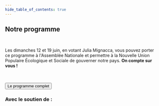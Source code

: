 ```yaml
---
hide_table_of_contents: true
---
```



## Notre programme

<CompareProgram />

<br />

<Highlight small>Les dimanches 12 et 19 juin</Highlight>, en votant Julia
Mignacca, vous pouvez porter ce programme à l'Assemblée Nationale et permettre à
la Nouvelle Union Populaire Écologique et Sociale de gouverner notre pays. <strong>On compte sur vous !</strong>

<br />
<br />

<Button as="a" href="programme/index" variant="primary">
  Le programme complet
</Button>

<br />

### Avec le soutien de :

<LogoSoup />
